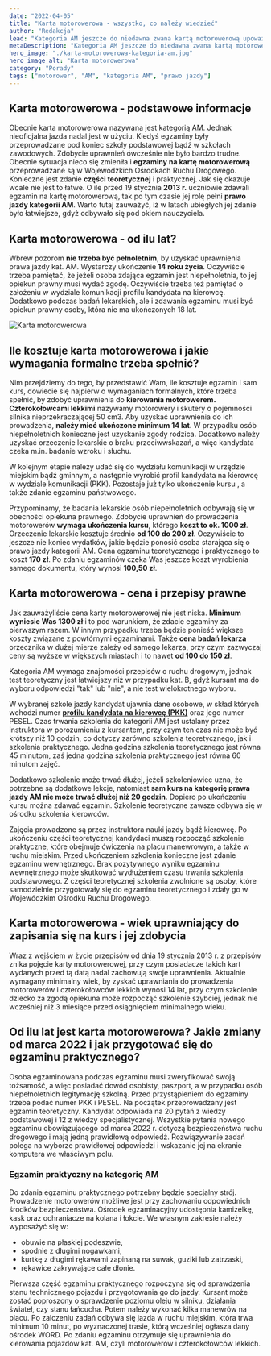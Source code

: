```yaml
---
date: "2022-04-05"
title: "Karta motorowerowa - wszystko, co należy wiedzieć"
author: "Redakcja"
lead: "Kategoria AM jeszcze do niedawna zwana kartą motorowerową upoważnia do prowadzenia pojazdów takich jak motorowery czy też skutery, przy czym trzeba pamiętać, że pojemność silnika nie może przekraczać 50 cm3. Coraz więcej osób decyduje się na zdobycie takich uprawnień. Co należy wiedzieć na temat karty rowerowej? Jaka jest jej cena i od kiedy można ją wyrobić? Poznajcie nasze kompendium wiedzy na ten temat."
metaDescription: "Kategoria AM jeszcze do niedawna zwana kartą motorowerową upoważnia do prowadzenia pojazdów takich jak motorowery czy też skutery."
hero_image: "./karta-motorowerowa-kategoria-am.jpg"
hero_image_alt: "Karta motorowerowa"
category: "Porady"
tags: ["motorower", "AM", "kategoria AM", "prawo jazdy"]
---
```


## Karta motorowerowa - podstawowe informacje 
Obecnie karta motorowerowa nazywana jest kategorią AM. Jednak nieoficjalna jazda nadal jest w użyciu. Kiedyś egzaminy były przeprowadzane pod koniec szkoły podstawowej bądź w szkołach zawodowych. 
Zdobycie uprawnień ówcześnie nie było bardzo trudne. Obecnie sytuacja nieco się zmieniła i **egzaminy na kartę motorowerową** przeprowadzane są w Wojewódzkich Ośrodkach Ruchu Drogowego. Konieczne jest zdanie **części teoretycznej** i praktycznej. Jak się okazuje wcale nie jest to łatwe. O ile przed 19 stycznia **2013 r.** uczniowie zdawali egzamin na kartę motorowerową, tak po tym czasie jej rolę pełni **prawo jazdy kategorii AM**. 
Warto tutaj zauważyć, iż w latach ubiegłych jej zdanie było łatwiejsze, gdyż odbywało się pod okiem nauczyciela.          

## Karta motorowerowa - od ilu lat?
Wbrew pozorom **nie trzeba być pełnoletnim**, by uzyskać uprawnienia prawa jazdy kat. AM. Wystarczy ukończenie **14 roku życia**. Oczywiście trzeba pamiętać, że jeżeli osoba zdająca egzamin jest niepełnoletnia, to jej opiekun prawny musi wydać zgodę. Oczywiście trzeba też pamiętać o założeniu w wydziale komunikacji profilu kandydata na kierowcę. Dodatkowo podczas badań lekarskich, ale i zdawania egzaminu musi być opiekun prawny osoby, która nie ma ukończonych 18 lat.     

![Karta motorowerowa](./karta-motorowerowa-kategoria-am.jpg)

## Ile kosztuje karta motorowerowa i jakie wymagania formalne trzeba spełnić? 
Nim przejdziemy do tego, by przedstawić Wam, ile kosztuje egzamin i sam kurs, dowiecie się najpierw o wymaganiach formalnych, które trzeba spełnić, by zdobyć uprawnienia do **kierowania motorowerem. Czterokołowcami lekkimi** nazywamy motorowery i skutery o pojemności silnika nieprzekraczającej 50 cm3. Aby uzyskać uprawnienia do ich prowadzenia, **należy mieć ukończone minimum 14 lat**. W przypadku osób niepełnoletnich konieczne jest uzyskanie zgody rodzica. Dodatkowo należy uzyskać orzeczenie lekarskie o braku przeciwwskazań, a więc kandydata czeka m.in. badanie wzroku i słuchu. 

W kolejnym etapie należy udać się do wydziału komunikacji w urzędzie miejskim bądź gminnym, a następnie wyrobić profil kandydata na kierowcę w wydziale komunikacji (PKK). Pozostaje już tylko ukończenie kursu , a także zdanie egzaminu państwowego. 

Przypominamy, że badania lekarskie osób niepełnoletnich odbywają się w obecności opiekuna prawnego. Zdobycie uprawnień do prowadzenia motorowerów **wymaga ukończenia kursu**, którego **koszt to ok. 1000 zł**. Orzeczenie lekarskie kosztuje średnio **od 100 do 200 zł**. Oczywiście to jeszcze nie koniec wydatków, jakie będzie ponosić osoba starająca się o prawo jazdy kategorii AM. Cena egzaminu teoretycznego i praktycznego to koszt **170 zł**. Po zdaniu egzaminów czeka Was jeszcze koszt wyrobienia samego dokumentu, który wynosi **100,50 zł**.            

## Karta motorowerowa - cena i przepisy prawne 
Jak zauważyliście cena karty motorowerowej nie jest niska. **Minimum wyniesie Was 1300 zł** i to pod warunkiem, że zdacie egzaminy za pierwszym razem. W innym przypadku trzeba będzie ponieść większe koszty związane z powtórnymi egzaminami. Także **cena badań lekarza** orzecznika w dużej mierze zależy od samego lekarza, przy czym zazwyczaj ceny są wyższe w większych miastach i to nawet **od 100 do 150 zł**. 

Kategoria AM wymaga znajomości przepisów o ruchu drogowym, jednak test teoretyczny jest łatwiejszy niż w przypadku kat. B, gdyż kursant ma do wyboru odpowiedzi "tak" lub "nie", a nie test wielokrotnego wyboru.

W wybranej szkole jazdy kandydat ujawnia dane osobowe, w skład których wchodzi numer **[profilu kandydata na kierowcę (PKK)](https://mototrips.pl/trening/pkk-profil-kandydata-na-kierowce/)** oraz jego numer PESEL. 
Czas trwania szkolenia do kategorii AM jest ustalany przez instruktora w porozumieniu z kursantem, przy czym ten czas nie może być krótszy niż 10 godzin, co dotyczy zarówno szkolenia teoretycznego, jak i szkolenia praktycznego. Jedna godzina szkolenia teoretycznego jest równa 45 minutom, zaś jedna godzina szkolenia praktycznego jest równa 60 minutom zajęć. 

Dodatkowo szkolenie może trwać dłużej, jeżeli szkoleniowiec uzna, że potrzebne są dodatkowe lekcje, natomiast **sam kurs na kategorię prawa jazdy AM nie może trwać dłużej niż 20 godzin**. Dopiero po ukończeniu kursu można zdawać egzamin. Szkolenie teoretyczne zawsze odbywa się w ośrodku szkolenia kierowców. 

Zajęcia prowadzone są przez instruktora nauki jazdy bądź kierowcę. Po ukończeniu części teoretycznej kandydaci muszą rozpocząć szkolenie praktyczne, które obejmuje ćwiczenia na placu manewrowym, a także w ruchu miejskim. Przed ukończeniem szkolenia konieczne jest zdanie egzaminu wewnętrznego. Brak pozytywnego wyniku egzaminu wewnętrznego może skutkować wydłużeniem czasu trwania szkolenia podstawowego. Z części teoretycznej szkolenia zwolnione są osoby, które samodzielnie przygotowały się do egzaminu teoretycznego i zdały go w Wojewódzkim Ośrodku Ruchu Drogowego.             

## Karta motorowerowa - wiek uprawniający do zapisania się na kurs i jej zdobycia
Wraz z wejściem w życie przepisów od dnia 19 stycznia 2013 r. z przepisów znika pojęcie karty motorowerowej, przy czym posiadacze takich kart wydanych przed tą datą nadal zachowują swoje uprawnienia. Aktualnie wymagany minimalny wiek, by zyskać uprawniania do prowadzenia motorowerów i czterokołowców lekkich wynosi 14 lat, przy czym szkolenie dziecko za zgodą opiekuna może rozpocząć szkolenie szybciej, jednak nie wcześniej niż 3 miesiące przed osiągnięciem minimalnego wieku.      

## Od ilu lat jest karta motorowerowa? Jakie zmiany od marca 2022 i jak przygotować się do egzaminu praktycznego? 
Osoba egzaminowana podczas egzaminu musi zweryfikować swoją tożsamość, a więc posiadać dowód osobisty, paszport, a w przypadku osób niepełnoletnich legitymację szkolną. Przed przystąpieniem do egzaminy trzeba podać numer PKK i PESEL. Na początek przeprowadzany jest egzamin teoretyczny. Kandydat odpowiada na 20 pytań z wiedzy podstawowej i 12 z wiedzy specjalistycznej. Wszystkie pytania nowego egzaminu obowiązującego od marca 2022 r. dotyczą bezpieczeństwa ruchu drogowego i mają jedną prawidłową odpowiedź. Rozwiązywanie zadań polega na wyborze prawidłowej odpowiedzi i wskazanie jej na ekranie komputera we właściwym polu. 

### Egzamin praktyczny na kategorię AM
Do zdania egzaminu praktycznego potrzebny będzie specjalny strój. Prowadzenie motorowerów możliwe jest przy zachowaniu odpowiednich środków bezpieczeństwa. Ośrodek egzaminacyjny udostępnia kamizelkę, kask oraz ochraniacze na kolana i łokcie. We własnym zakresie należy wyposażyć się w:
- obuwie na płaskiej podeszwie,
- spodnie z długimi nogawkami,
- kurtkę z długimi rękawami zapinaną na suwak, guziki lub zatrzaski,
- rękawice zakrywające całe dłonie.

Pierwsza część egzaminu praktycznego rozpoczyna się od sprawdzenia stanu technicznego pojazdu i przygotowania go do jazdy. Kursant może zostać poproszony o sprawdzenie poziomu oleju w silniku, działania świateł, czy stanu łańcucha. Potem należy wykonać kilka manewrów na placu. Po zalczeniu zadań odbywa się jazda w ruchu miejskim, która trwa minimum 10 minut, po wyznaczonej trasie, którą wcześniej ogłasza dany ośrodek WORD. Po zdaniu egzaminu otrzymuje się uprawnienia do kierowania pojazdów kat. AM, czyli motorowerów i czterokołowców lekkich.